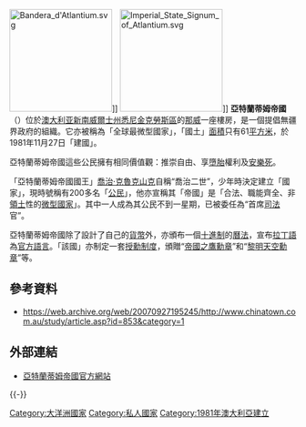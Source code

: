 [[File:Bandera_d'Atlantium.svg|180px]]]]
[[File:Imperial_State_Signum_of_Atlantium.svg|180px]]]]
'''亞特蘭蒂姆帝國'''（{{lang-en|Empire of Atlantium}}）位於[[澳大利亚|澳大利亚]][[新南威爾士州|新南威爾士州]][[悉尼|悉尼]][[金克勞斯區|金克勞斯區]]的[[那威|那威]]一座樓房，是一個提倡無疆界政府的組織。它亦被稱為「全球最微型國家」，「國土」[[面積|面積]]只有61[[平方米|平方米]]，於1981年11月27日「建國」。

亞特蘭蒂姆帝國這些公民擁有相同價值觀：推崇自由、享[[墮胎|墮胎]]權利及[[安樂死|安樂死]]。

「亞特蘭蒂姆帝國國王」[[喬治·克魯克山克|喬治·克魯克山克]]自稱“喬治二世”，少年時決定建立「國家」，現時號稱有200多名「[[公民|公民]]」，他亦宣稱其「帝國」是「合法、職能齊全、非[[領土|領土]]性的[[微型國家|微型國家]]」。其中一人成為其公民不到一星期，已被委任為“首席[[司法|司法]]官”。

亞特蘭蒂姆帝國除了設計了自己的[[貨幣|貨幣]]外，亦頒布一個[[十進制|十進制]]的[[曆法|曆法]]，宣布[[拉丁語|拉丁語]]為[[官方語言|官方語言]]。「該國」亦制定一套[[授勳制度|授勳制度]]，頒贈“[[帝國之鷹勳章|帝國之鷹勳章]]”和“[[黎明天空勳章|黎明天空勳章]]”等。

==參考資料==
*https://web.archive.org/web/20070927195245/http://www.chinatown.com.au/study/article.asp?id=853&category=1

==外部連結==
*[https://web.archive.org/web/20210214093850/http://www.atlantium.org/ 亞特蘭蒂姆帝國官方網站]

{{-}}
{{私人國家}}

{{DEFAULTSORT:Atlantium}}
[[Category:大洋洲國家|Category:大洋洲國家]]
[[Category:私人國家|Category:私人國家]]
[[Category:1981年澳大利亞建立|Category:1981年澳大利亞建立]]